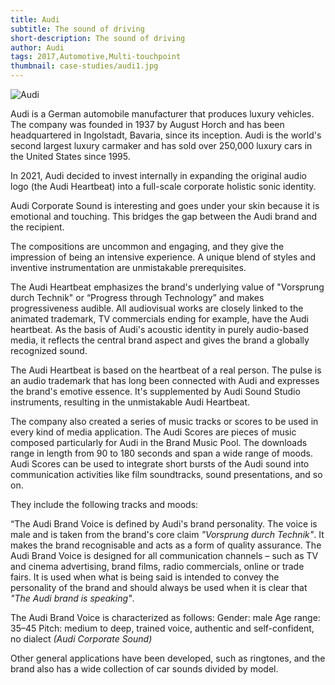 ```yaml
---
title: Audi
subtitle: The sound of driving
short-description: The sound of driving
author: Audi
tags: 2017,Automotive,Multi-touchpoint
thumbnail: case-studies/audi1.jpg
---
```


![Audi](case-studies/audi1.jpg)

Audi is a German automobile manufacturer that produces luxury vehicles. The company was founded in 1937 by August Horch and has been headquartered in Ingolstadt, Bavaria, since its inception. Audi is the world's second largest luxury carmaker and has sold over 250,000 luxury cars in the United States since 1995.

In 2021, Audi decided to invest internally in expanding the original audio logo (the Audi Heartbeat) into a full-scale corporate holistic sonic identity.

Audi Corporate Sound is interesting and goes under your skin because it is emotional and touching. This bridges the gap between the Audi brand and the recipient.

The compositions are uncommon and engaging, and they give the impression of being an intensive experience. A unique blend of styles and inventive instrumentation are unmistakable prerequisites.

The Audi Heartbeat emphasizes the brand's underlying value of "Vorsprung durch Technik" or “Progress through Technology” and makes progressiveness audible. All audiovisual works are closely linked to the animated trademark, TV commercials ending for example, have the Audi heartbeat. As the basis of Audi's acoustic identity in purely audio-based media, it reflects the central brand aspect and gives the brand a globally recognized sound.

The Audi Heartbeat is based on the heartbeat of a real person. The pulse is an audio trademark that has long been connected with Audi and expresses the brand's emotive essence. It's supplemented by Audi Sound Studio instruments, resulting in the unmistakable Audi Heartbeat.

<AudioGrid>
  <Audio title="Heartbeat" url="heartbeat.mp3">
  </Audio>
</AudioGrid>

The company also created a series of music tracks or scores to be used in every kind of media application. The Audi Scores are pieces of music composed particularly for Audi in the Brand Music Pool. The downloads range in length from 90 to 180 seconds and span a wide range of moods. Audi Scores can be used to integrate short bursts of the Audi sound into communication activities like film soundtracks, sound presentations, and so on.

They include the following tracks and moods:

<AudioGrid>
  <Audio title="Relaxation" url="relaxation.mp3">
  Versatile score with driving passages. Composition with classical and electronic instruments
  </Audio>
  <Audio title="Flying Bird" url="flying.mp3">
  Lively optimistic score. Reduced instrumentation, focus on pizzicato viola and brand piano
  </Audio>
  <Audio title="Berlin" url="berlin.mp3">
  Varied exciting scores with dynamic beat sequences and calmer, smooth passages. Use of pattern and arpeggio elements
  </Audio>
  <Audio title="Boston" url="boston.mp3">
  Reduced score with driving string elements. Pattern composition elements. Instrumentation focus: strings and brand piano
  </Audio>
  <Audio title="Hamburg" url="hamburg.mp3">
  Minimal, inspired score. Modern, light, pure
  </Audio>
  <Audio title="Freestyle" url="freestyle.mp3">
  Modern electronic score
  </Audio>
  <Audio title="Fusion" url="fusion.mp3">
  Pulsing, driving score. Positive, moving impression using warm bass sounds and electronic beats. Electronic and acoustic instruments are combined in a harmonious and progressive way.
  </Audio>
</AudioGrid>

“The Audi Brand Voice is defined by Audi's brand personality. The voice is male and is taken from the brand's core claim *"Vorsprung durch Technik"*. It makes the brand recognisable and acts as a form of quality assurance. The Audi Brand Voice is designed for all communication channels – such as TV and cinema advertising, brand films, radio commercials, online or trade fairs. It is used when what is being said is intended to convey the personality of the brand and should always be used when it is clear that *"The Audi brand is speaking"*.

The Audi Brand Voice is characterized as follows:
Gender: male
Age range: 35–45
Pitch: medium to deep, trained voice, authentic and self-confident, no dialect
*(Audi Corporate Sound)*

Other general applications have been developed, such as ringtones, and the brand also has a wide collection of car sounds divided by model.
